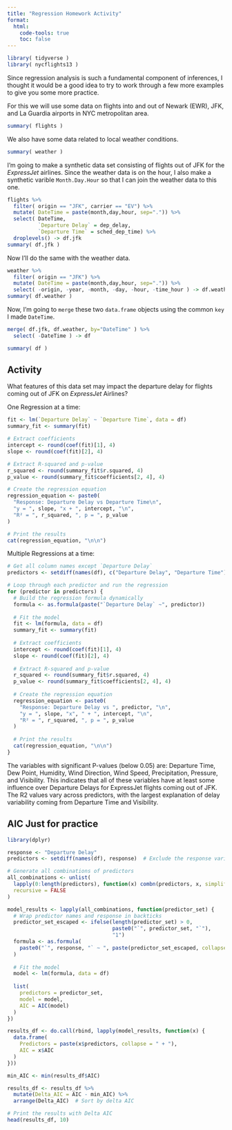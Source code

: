 ```yaml
---
title: "Regression Homework Activity"
format: 
  html:
    code-tools: true
    toc: false
---
```



```r
library( tidyverse )
library( nycflights13 )
```

Since regression analysis is such a fundamental component of inferences, I thought it would be a good idea to try to work through a few more examples to give you some more practice.  

For this we will use some data on flights into and out of Newark (EWR), JFK, and La Guardia airports in NYC metropolitan area.

```r
summary( flights ) 
```

We also have some data related to local weather conditions.

```r
summary( weather )
```

I'm going to make a synthetic data set consisting of flights out of JFK for the *ExpressJet* airlines.  Since the weather data is on the hour, I also make a synthetic varible `Month.Day.Hour` so that I can join the weather data to this one.

```r
flights %>%
  filter( origin == "JFK", carrier == "EV") %>%
  mutate( DateTime = paste(month,day,hour, sep=".")) %>%
  select( DateTime, 
          `Departure Delay` = dep_delay,
          `Departure Time` = sched_dep_time) %>%
  droplevels() -> df.jfk 
summary( df.jfk )
```

Now I'll do the same with the weather data.

```r
weather %>%
  filter( origin == "JFK") %>% 
  mutate( DateTime = paste(month,day,hour, sep=".")) %>%
  select( -origin, -year, -month, -day, -hour, -time_hour ) -> df.weather 
summary( df.weather )
```

Now, I'm going to `merge` these two `data.frame` objects using the common `key` I made `DateTime`.

```r
merge( df.jfk, df.weather, by="DateTime" ) %>%
  select( -DateTime ) -> df 

summary( df )

```


## Activity

What features of this data set may impact the departure delay for flights coming out of JFK on *ExpressJet* Airlines?

One Regression at a time:

```r
fit <- lm(`Departure Delay` ~ `Departure Time`, data = df)
summary_fit <- summary(fit)

# Extract coefficients
intercept <- round(coef(fit)[1], 4)
slope <- round(coef(fit)[2], 4)

# Extract R-squared and p-value
r_squared <- round(summary_fit$r.squared, 4)
p_value <- round(summary_fit$coefficients[2, 4], 4)

# Create the regression equation
regression_equation <- paste0(
  "Response: Departure Delay vs Departure Time\n",
  "y = ", slope, "x + ", intercept, "\n",
  "R² = ", r_squared, ", p = ", p_value
)

# Print the results
cat(regression_equation, "\n\n")


```

Multiple Regressions at a time:

```r

# Get all column names except `Departure Delay`
predictors <- setdiff(names(df), c("Departure Delay", "Departure Time"))

# Loop through each predictor and run the regression
for (predictor in predictors) {
  # Build the regression formula dynamically
  formula <- as.formula(paste("`Departure Delay` ~", predictor))
  
  # Fit the model
  fit <- lm(formula, data = df)
  summary_fit <- summary(fit)
  
  # Extract coefficients
  intercept <- round(coef(fit)[1], 4)
  slope <- round(coef(fit)[2], 4)
  
  # Extract R-squared and p-value
  r_squared <- round(summary_fit$r.squared, 4)
  p_value <- round(summary_fit$coefficients[2, 4], 4)
  
  # Create the regression equation
  regression_equation <- paste0(
    "Response: Departure Delay vs ", predictor, "\n",
    "y = ", slope, "x", " + ", intercept, "\n",
    "R² = ", r_squared, ", p = ", p_value
  )
  
  # Print the results
  cat(regression_equation, "\n\n")
}

```


The variables with significant P-values (below 0.05) are: Departure Time, Dew Point, Humidity, Wind Direction, Wind Speed, Precipitation, Pressure, and Visibility. This indicates that all of these variables have at least some influence over Departure Delays for ExpressJet flights coming out of JFK. The R2 values vary across predictors, with the largest explanation of delay variability coming from Departure Time and Visibility.

## AIC Just for practice


```r

library(dplyr)

response <- "Departure Delay"
predictors <- setdiff(names(df), response)  # Exclude the response variable

# Generate all combinations of predictors
all_combinations <- unlist(
  lapply(0:length(predictors), function(x) combn(predictors, x, simplify = FALSE)), 
  recursive = FALSE
)

model_results <- lapply(all_combinations, function(predictor_set) {
  # Wrap predictor names and response in backticks
  predictor_set_escaped <- ifelse(length(predictor_set) > 0, 
                                  paste0("`", predictor_set, "`"), 
                                  "1")
  formula <- as.formula(
    paste0("`", response, "` ~ ", paste(predictor_set_escaped, collapse = " + "))
  )
  
  # Fit the model
  model <- lm(formula, data = df)
  
  list(
    predictors = predictor_set,
    model = model,
    AIC = AIC(model)
  )
})

results_df <- do.call(rbind, lapply(model_results, function(x) {
  data.frame(
    Predictors = paste(x$predictors, collapse = " + "),
    AIC = x$AIC
  )
}))

min_AIC <- min(results_df$AIC)

results_df <- results_df %>%
  mutate(Delta_AIC = AIC - min_AIC) %>%
  arrange(Delta_AIC)  # Sort by delta AIC

# Print the results with Delta AIC
head(results_df, 10)


```

